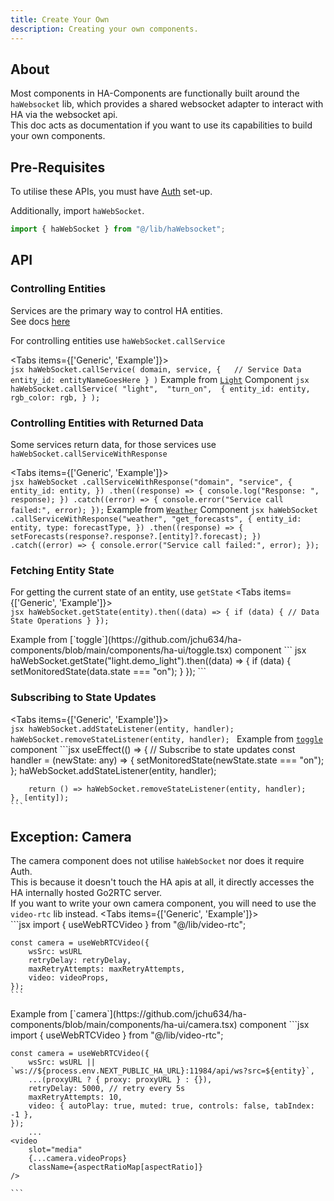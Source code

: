 ```yaml
---
title: Create Your Own
description: Creating your own components.
---
```


## About
Most components in HA-Components are functionally built around the `haWebsocket` lib, which provides a shared websocket adapter to interact with HA via the websocket api.\
This doc acts as documentation if you want to use its capabilities to build your own components.

## Pre-Requisites
To utilise these APIs, you must have [Auth](docs/installation/auth) set-up.

Additionally, import `haWebSocket`.
```jsx
import { haWebSocket } from "@/lib/haWebsocket";
```

## API

### Controlling Entities
Services are the primary way to control HA entities.\
See docs [here](https://data.home-assistant.io/docs/services/)

For controlling entities use `haWebSocket.callService`

<Tabs items={['Generic', 'Example']}>
  <Tab value="Generic">    
    ``` jsx
    haWebSocket.callService(
        domain,
        service,
        {   // Service Data
            entity_id: entityNameGoesHere
        }
    )
    ```
  </Tab>
  <Tab value="Example">
    Example from [`Light`](https://github.com/jchu634/ha-components/blob/main/components/ha-ui/light.tsx) Component
    ``` jsx
    haWebSocket.callService(
        "light", 
        "turn_on", 
        {
            entity_id: entity,
            rgb_color: rgb,
        }
    );
    ```
  </Tab>
</Tabs>

### Controlling Entities with Returned Data
Some services return data, for those services use `haWebSocket.callServiceWithResponse`

<Tabs items={['Generic', 'Example']}>
  <Tab value="Generic">    
    ``` jsx
    haWebSocket
        .callServiceWithResponse("domain", "service", {
            entity_id: entity,
        })
        .then((response) => {
            console.log("Response: ", response);
        })
        .catch((error) => {
            console.error("Service call failed:", error);
        });
    ```
  </Tab>
  <Tab value="Example">
    Example from [`Weather`](https://github.com/jchu634/ha-components/blob/main/components/ha-ui/Weather.tsx) Component
    ``` jsx
    haWebSocket
            .callServiceWithResponse("weather", "get_forecasts", {
                entity_id: entity,
                type: forecastType,
            })
            .then((response) => {
                setForecasts(response?.response?.[entity]?.forecast);
            })
            .catch((error) => {
                console.error("Service call failed:", error);
            });
    ```
  </Tab>
</Tabs>


### Fetching Entity State
For getting the current state of an entity, 
use `getState`
<Tabs items={['Generic', 'Example']}>
  <Tab value="Generic">    
    ``` jsx
    haWebSocket.getState(entity).then((data) => {
        if (data) {
            // Data State Operations
        }
    });
    ```

  </Tab>
  <Tab value="Example">
    Example from [`toggle`](https://github.com/jchu634/ha-components/blob/main/components/ha-ui/toggle.tsx) component
    ``` jsx
    haWebSocket.getState("light.demo_light").then((data) => {
        if (data) {
            setMonitoredState(data.state === "on");
        }
    });
    ```
  </Tab>
</Tabs>

### Subscribing to State Updates

<Tabs items={['Generic', 'Example']}>
  <Tab value="Generic">    
    ```jsx
    haWebSocket.addStateListener(entity, handler);
    haWebSocket.removeStateListener(entity, handler);
    ```
  </Tab>
  <Tab value="Example">
    Example from [`toggle`](https://github.com/jchu634/ha-components/blob/main/components/ha-ui/toggle.tsx) component
    ```jsx
    useEffect(() => {
        // Subscribe to state updates
        const handler = (newState: any) => {
            setMonitoredState(newState.state === "on");
        };
        haWebSocket.addStateListener(entity, handler);

        return () => haWebSocket.removeStateListener(entity, handler);
    }, [entity]);
    ```
  </Tab>
</Tabs>

## Exception: Camera
The camera component does not utilise `haWebSocket` nor does it require Auth.\
This is because it doesn't touch the HA apis at all, it directly accesses the HA internally hosted Go2RTC server.\
If you want to write your own camera component, you will need to use the `video-rtc` lib instead.
<Tabs items={['Generic', 'Example']}>
  <Tab value="Generic">    
    ```jsx
    import { useWebRTCVideo } from "@/lib/video-rtc";

    const camera = useWebRTCVideo({
        wsSrc: wsURL 
        retryDelay: retryDelay,
        maxRetryAttempts: maxRetryAttempts,
        video: videoProps,
    });
    ```
  </Tab>
  <Tab value="Example">
    Example from [`camera`](https://github.com/jchu634/ha-components/blob/main/components/ha-ui/camera.tsx) component
    ```jsx
    import { useWebRTCVideo } from "@/lib/video-rtc";

    const camera = useWebRTCVideo({
        wsSrc: wsURL || `ws://${process.env.NEXT_PUBLIC_HA_URL}:11984/api/ws?src=${entity}`,
        ...(proxyURL ? { proxy: proxyURL } : {}),
        retryDelay: 5000, // retry every 5s
        maxRetryAttempts: 10,
        video: { autoPlay: true, muted: true, controls: false, tabIndex: -1 },
    });
        ...
    <video
        slot="media"
        {...camera.videoProps}
        className={aspectRatioMap[aspectRatio]}
    />

    ```
  </Tab>
</Tabs>
